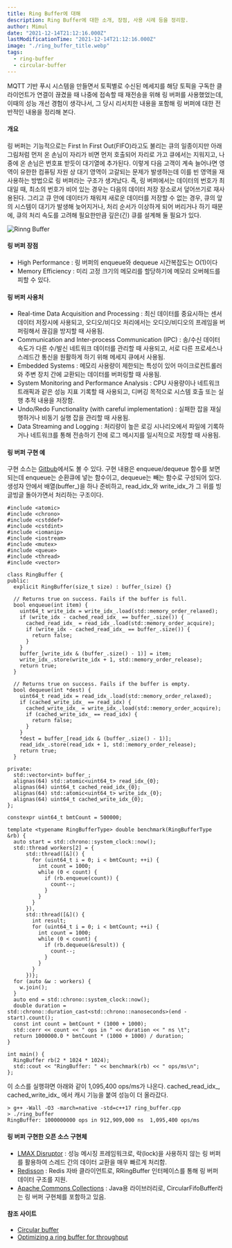 ```yaml
---
title: Ring Buffer에 대해
description: Ring Buffer에 대한 소개, 장점, 사용 시례 등을 정리함.
author: Mimul
date: "2021-12-14T21:12:16.000Z"
lastModificationTime: "2021-12-14T21:12:16.000Z"
image: "./ring_buffer_title.webp"
tags:
  - ring-buffer
  - circular-buffer
---
```

MQTT 기반 푸시 시스템을 만들면서 토픽별로 수신된 메세지를 해당 토픽을 구독한 클라이언트가 연결이 끊겼을 때 나중에 접속할 때 재전송을 위해 링 버퍼를 사용했었는데, 이때의 성능 개선 경험이 생각나서, 그 당시 리서치한 내용을 포함해 링 버퍼에 대한 전반적인 내용을 정리해 본다.

#### 개요

링 버퍼는 기능적으로는 First In First Out(FIFO)라고도 불리는 큐의 일종이지만 아래 그림처럼 먼저 온 손님이 자리가 비면 먼저 호출되어 자리로 가고 큐에서는 지워지고, 나중에 온 손님은 번호표 받듯이 대기열에 추가된다. 이렇게 다음 고객이 계속 늘어나면 영역이 유한한 컴퓨팅 자원 상 대기 영역이 고갈되는 문제가 발생하는데 이를 빈 영역을 재사용하는 방법으로 링 버퍼라는 구조가 생겨났다. 즉, 링 버퍼에서는 데이터의 번호가 최대일 때, 최소의 번호가 비어 있는 경우는 다음의 데이터 저장 장소로서 덮어쓰기로 재사용된다. 그리고 큐 안에 데이터가 채워져 새로운 데이터를 저장할 수 없는 경우, 큐의 앞의 시스템이 대기가 발생해 늦어지거나, 처리 순서가 이상하게 되어 버리거나 하기 때문에, 큐의 처리 속도를 고려해 필요한만큼 깊은(긴) 큐를 설계해 둘 필요가 있다.

![Rinng Buffer](./ring_buffer.png)

#### 링 버퍼 장점

- High Performance : 링 버퍼의 enqueue와 dequeue 시간복잡도는 O(1)이다
- Memory Efficiency : 미리 고정 크기의 메모리를 할당하기에 메모리 오버헤드를 피할 수 있다.

#### 링 버퍼 사용처

- Real-time Data Acquisition and Processing : 최신 데이터를 중요시하는 센서 데이터 저장시에 사용되고, 오디오/비디오 처리에서는 오디오/비디오의 프레임을 버퍼링해서 끊김을 방지할 때 사용됨.
- Communication and Inter-process Communication (IPC) : 송/수신 데이터 속도가 다른 수/발신 네트워크 데이터를 관리할 때 사용되고, 서로 다른 프로세스나 스레드간 통신을 원활하게 하기 위해 메세지 큐에서 사용됨.
- Embedded Systems : 메모리 사용량이 제한되는 특성이 있어 마이크로컨트롤러와 주변 장치 간에 교환되는 데이터를 버퍼링할 때 사용됨.
- System Monitoring and Performance Analysis : CPU 사용량이나 네트워크 트래픽과 같은 성능 지표 기록할 때 사용되고, 디버깅 목적으로 시스템 호출 또는 실행 추적 내용을 저장함.
- Undo/Redo Functionality (with careful implementation) : 실패한 잡을 재실행하거나 비동기 실행 잡을 관리할 때 사용됨.
- Data Streaming and Logging : 처리량이 높은 로깅 시나리오에서 파일에 기록하거나 네트워크를 통해 전송하기 전에 로그 메시지를 일시적으로 저장할 때 사용됨.

#### 링 버퍼 구현 예

구현 소스는 [Gitbub](https://github.com/mimul/algorithm/blob/master/cpp/ring-buffer/ring_buffer.cpp)에서도 볼 수 있다. 구현 내용은 enqueue/dequeue 함수를 보면 되는데 enqueue는 순환큐에 넣는 함수이고, dequeue는 빼는 함수로 구성되어 있다. 생성자 안에서 배열(buffer_)을 하나 준비하고, read_idx_와 write_idx_가 그 위를 빙글빙글 돌아가면서 처리하는 구조이다.

```
#include <atomic>
#include <chrono>
#include <cstddef>
#include <cstdint>
#include <iomanip>
#include <iostream>
#include <mutex>
#include <queue>
#include <thread>
#include <vector>

class RingBuffer {
public:
  explicit RingBuffer(size_t size) : buffer_(size) {}

  // Returns true on success. Fails if the buffer is full.
  bool enqueue(int item) {
    uint64_t write_idx = write_idx_.load(std::memory_order_relaxed);
    if (write_idx - cached_read_idx_ == buffer_.size()) {
      cached_read_idx_ = read_idx_.load(std::memory_order_acquire);
      if (write_idx - cached_read_idx_ == buffer_.size()) {
        return false;
      }
    }
    buffer_[write_idx & (buffer_.size() - 1)] = item;
    write_idx_.store(write_idx + 1, std::memory_order_release);
    return true;
  }

  // Returns true on success. Fails if the buffer is empty.
  bool dequeue(int *dest) {
    uint64_t read_idx = read_idx_.load(std::memory_order_relaxed);
    if (cached_write_idx_ == read_idx) {
      cached_write_idx_ = write_idx_.load(std::memory_order_acquire);
      if (cached_write_idx_ == read_idx) {
        return false;
      }
    }
    *dest = buffer_[read_idx & (buffer_.size() - 1)];
    read_idx_.store(read_idx + 1, std::memory_order_release);
    return true;
  }

private:
  std::vector<int> buffer_;
  alignas(64) std::atomic<uint64_t> read_idx_{0};
  alignas(64) uint64_t cached_read_idx_{0};
  alignas(64) std::atomic<uint64_t> write_idx_{0};
  alignas(64) uint64_t cached_write_idx_{0};
};

constexpr uint64_t bmtCount = 500000;

template <typename RingBufferType> double benchmark(RingBufferType &rb) {
  auto start = std::chrono::system_clock::now();
  std::thread workers[2] = {
      std::thread([&]() {
        for (uint64_t i = 0; i < bmtCount; ++i) {
          int count = 1000;
          while (0 < count) {
            if (rb.enqueue(count)) {
              count--;
            }
          }
        }
      }),
      std::thread([&]() {
        int result;
        for (uint64_t i = 0; i < bmtCount; ++i) {
          int count = 1000;
          while (0 < count) {
            if (rb.dequeue(&result)) {
              count--;
            }
          }
        }
      })};
  for (auto &w : workers) {
    w.join();
  }
  auto end = std::chrono::system_clock::now();
  double duration = std::chrono::duration_cast<std::chrono::nanoseconds>(end - start).count();
  const int count = bmtCount * (1000 + 1000);
  std::cerr << count << " ops in " << duration << " ns \t";
  return 1000000.0 * bmtCount * (1000 + 1000) / duration;
}

int main() {
  RingBuffer rb(2 * 1024 * 1024);
  std::cout << "RingBuffer: " << benchmark(rb) << " ops/ms\n";
};
```

이 소스를 실행햐면 아래와 같이 1,095,400 ops/ms가 나온다. cached_read_idx_, cached_write_idx_ 에서 캐시 기능을 붙여 성능이 더 올라갔다.

```
> g++ -Wall -O3 -march=native -std=c++17 ring_buffer.cpp
> ./ring_buffer
RingBuffer: 1000000000 ops in 912,909,000 ns  1,095,400 ops/ms
```

#### 링 버퍼 구현한 오픈 소스 구현체

- [LMAX Disruptor](https://github.com/LMAX-Exchange/disruptor) : 성능 메시징 프레임워크로, 락(lock)을 사용하지 않는 링 버퍼를 활용하여 스레드 간의 데이터 교환을 매우 빠르게 처리함.
- [Redisson](https://redisson.pro/blog/redis-based-ring-buffer-for-java.html) : Redis 자바 클라이언트로, RRingBuffer 인터페이스를 통해 링 버퍼 데이터 구조를 지원.
- [Apache Commons Collections](https://commons.apache.org/proper/commons-collections/javadocs/api-3.2.2/org/apache/commons/collections/buffer/CircularFifoBuffer.html) : Java용 라이브러리로, CircularFifoBuffer라는 링 버퍼 구현체를 포함하고 있음.


#### 참조 사이트
- [Circular buffer](https://en.wikipedia.org/wiki/Circular_buffer)
- [Optimizing a ring buffer for throughput](https://rigtorp.se/ringbuffer/)
